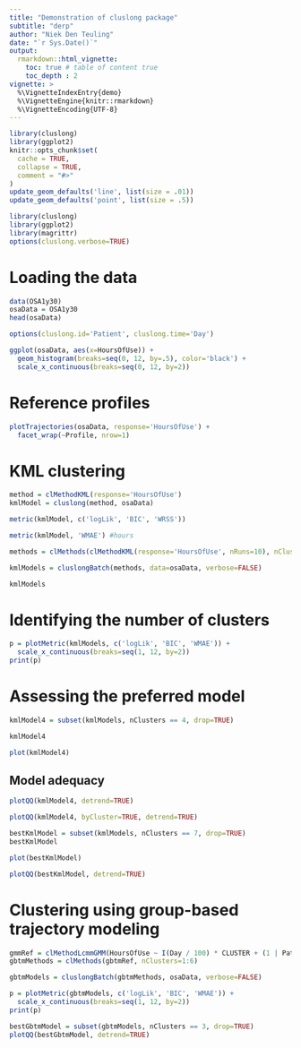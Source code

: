 ---
title: "Demonstration of cluslong package"
subtitle: "derp"
author: "Niek Den Teuling"
date: "`r Sys.Date()`"
output: 
  rmarkdown::html_vignette:
    toc: true # table of content true
    toc_depth : 2  
vignette: >
  %\VignetteIndexEntry{demo}
  %\VignetteEngine{knitr::rmarkdown}
  %\VignetteEncoding{UTF-8}
---

```{r setup, include = FALSE}
library(cluslong)
library(ggplot2)
knitr::opts_chunk$set(
  cache = TRUE,
  collapse = TRUE,
  comment = "#>"
)
update_geom_defaults('line', list(size = .01))
update_geom_defaults('point', list(size = .5))
```

```{r, results='hide',message=FALSE,warning=FALSE}
library(cluslong)
library(ggplot2)
library(magrittr)
options(cluslong.verbose=TRUE)
```

# Loading the data
```{r}
data(OSA1y30)
osaData = OSA1y30
head(osaData)
```

```{r}
options(cluslong.id='Patient', cluslong.time='Day')
```

```{r}
ggplot(osaData, aes(x=HoursOfUse)) +
  geom_histogram(breaks=seq(0, 12, by=.5), color='black') +
  scale_x_continuous(breaks=seq(0, 12, by=2))
```


# Reference profiles
```{r, fig.width=10, fig.height=6, out.width='100%'}
plotTrajectories(osaData, response='HoursOfUse') +
  facet_wrap(~Profile, nrow=1)
```

# KML clustering
```{r}
method = clMethodKML(response='HoursOfUse')
kmlModel = cluslong(method, osaData)
```

```{r}
metric(kmlModel, c('logLik', 'BIC', 'WRSS'))

metric(kmlModel, 'WMAE') #hours
```

```{r}
methods = clMethods(clMethodKML(response='HoursOfUse', nRuns=10), nClusters=1:9)

kmlModels = cluslongBatch(methods, data=osaData, verbose=FALSE)

kmlModels
```

# Identifying the number of clusters
```{r warning=FALSE, fig.width=10, fig.height=5, out.width='100%'}
p = plotMetric(kmlModels, c('logLik', 'BIC', 'WMAE')) +
  scale_x_continuous(breaks=seq(1, 12, by=2))
print(p)
```

# Assessing the preferred model
```{r}
kmlModel4 = subset(kmlModels, nClusters == 4, drop=TRUE)

kmlModel4
```
```{r}
plot(kmlModel4)
```

## Model adequacy
```{r}
plotQQ(kmlModel4, detrend=TRUE)
```

```{r}
plotQQ(kmlModel4, byCluster=TRUE, detrend=TRUE)
```


```{r}
bestKmlModel = subset(kmlModels, nClusters == 7, drop=TRUE)
bestKmlModel

plot(bestKmlModel)
```

```{r}
plotQQ(bestKmlModel, detrend=TRUE)
```

# Clustering using group-based trajectory modeling
```{r}
gmmRef = clMethodLcmmGMM(HoursOfUse ~ I(Day / 100) * CLUSTER + (1 | Patient), idiag=TRUE, maxIter=20, convB=1e-2, convL=1e-2, convG=1e-2)
gbtmMethods = clMethods(gbtmRef, nClusters=1:6)

gbtmModels = cluslongBatch(gbtmMethods, osaData, verbose=FALSE)
```

```{r warning=FALSE, fig.width=10, fig.height=5, out.width='100%'}
p = plotMetric(gbtmModels, c('logLik', 'BIC', 'WMAE')) +
  scale_x_continuous(breaks=seq(1, 12, by=2))
print(p)
```

```{r}
bestGbtmModel = subset(gbtmModels, nClusters == 3, drop=TRUE)
plotQQ(bestGbtmModel, detrend=TRUE)
```

